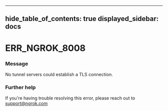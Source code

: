 

---
hide_table_of_contents: true
displayed_sidebar: docs
---


# ERR_NGROK_8008

### Message
No tunnel servers could establish a TLS connection.

<ErrorDetails error="err_ngrok_8008" />



### Further help
If you're having trouble resolving this error, please reach out to [support@ngrok.com](mailto:support@ngrok.com?subject=Help%20with%20ERR_NGROK_8008)

